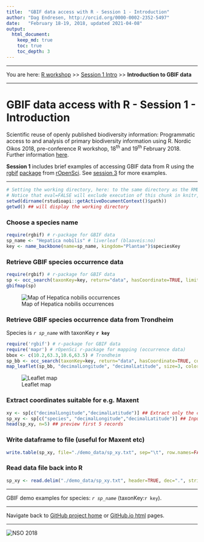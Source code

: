 ```yaml
---
title:  "GBIF data access with R - Session 1 - Introduction"
author: "Dag Endresen, http://orcid.org/0000-0002-2352-5497"
date:   "February 18-19, 2018, updated 2021-04-08"
output:
  html_document:
    keep_md: true
    toc: true
    toc_depth: 3
---
```


<!-- gbif_intro.html is generated from gbif_intro.Rmd. Please edit that file -->

***

You are here: [R workshop](../) >> [Session 1 Intro](./) >> **Introduction to GBIF data**

***

# GBIF data access with R - Session 1 - Introduction

Scientific reuse of openly published biodiversity information: Programmatic access to and analysis of primary biodiversity information using R. Nordic Oikos 2018, pre-conference R workshop, 18<sup>th</sup> and 19<sup>th</sup> February 2018. Further information [here](http://www.gbif.no/events/2018/Nordic-Oikos-2018-R-workshop.html).

**Session 1** includes brief examples of accessing GBIF data from R using the [rgbif](https://www.gbif.org/tool/81747/rgbif) [package](https://cran.r-project.org/web/packages/rgbif/index.html) from [rOpenSci](https://ropensci.org/). See [session 3](../s3_gbif_demo) for more examples.

***

```r
# Setting the working directory, here: to the same directory as the RMD-script
# Notice that eval=FALSE will exclude execution of this chunk in knitr, but enable manual execution in RStudio
setwd(dirname(rstudioapi::getActiveDocumentContext()$path))
getwd() ## will display the working directory
```

### Choose a species name
```r
require(rgbif) # r-package for GBIF data
sp_name <- "Hepatica nobilis" # liverleaf (blaaveis:no)
key <- name_backbone(name=sp_name, kingdom="Plantae")$speciesKey
```

### Retrieve GBIF species occurrence data
```r
require(rgbif) # r-package for GBIF data
sp <- occ_search(taxonKey=key, return="data", hasCoordinate=TRUE, limit=200) 
gbifmap(sp)
```
![Map of Hepatica nobilis occurrences](./demo_data/gbifmap_Hepatica_nobilis.png "gbifmap")

### Retrieve GBIF species occurrence data from Trondheim
Species is *`r sp_name`* with taxonKey **`r key`**
```r
require('rgbif') # r-package for GBIF data
require('mapr') # rOpenSci r-package for mapping (occurrence data)
bbox <- c(10.2,63.3,10.6,63.5) # Trondheim
sp_bb <- occ_search(taxonKey=key, return="data", hasCoordinate=TRUE, country="NO", geometry=bbox, limit=200) 
map_leaflet(sp_bb, "decimalLongitude", "decimalLatitude", size=3, color="blue")
```

![Leaflet map](demo_data/s1_leaflet_map.png "Leaflet map")


### Extract coordinates suitable for e.g. Maxent
```r
xy <- sp[c("decimalLongitude","decimalLatitude")] ## Extract only the coordinates
sp_xy <- sp[c("species", "decimalLongitude","decimalLatitude")] ## Input format for Maxent
head(sp_xy, n=5) ## preview first 5 records
```

### Write dataframe to file (useful for Maxent etc)
```r
write.table(sp_xy, file="./demo_data/sp_xy.txt", sep="\t", row.names=FALSE, qmethod="double") ## for Maxent
```

### Read data file back into R
```r
sp_xy <- read.delim("./demo_data/sp_xy.txt", header=TRUE, dec=".", stringsAsFactors=FALSE)
```

***

GBIF demo examples for species: *`r sp_name`* (taxonKey:`r key`).

***

Navigate back to [GitHub project home](https://github.com/GBIF-Europe/nordic_oikos_2018_r) or [GitHub.io html](https://gbif-europe.github.io/nordic_oikos_2018_r/) pages.

***

![](../demo_data/NSO_2018_GBIF_NO.png "NSO 2018")
